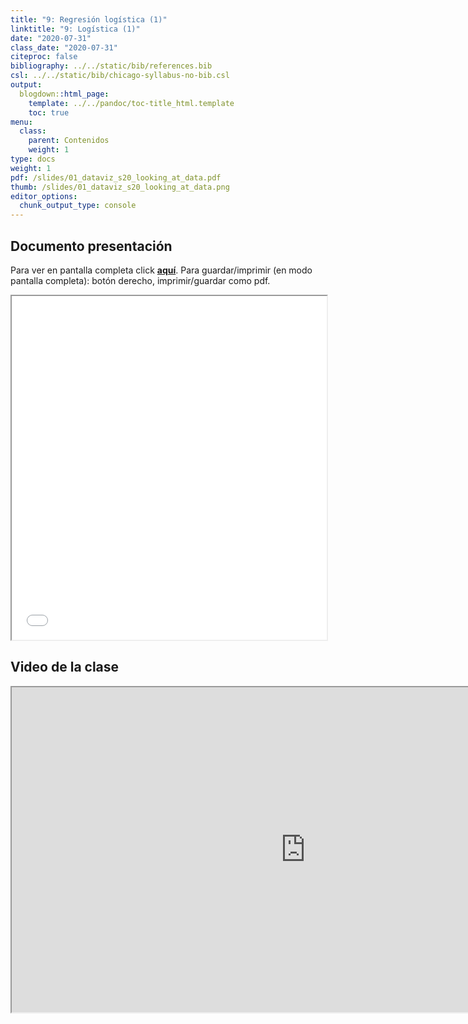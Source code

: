 ```yaml
---
title: "9: Regresión logística (1)"
linktitle: "9: Logística (1)"
date: "2020-07-31"
class_date: "2020-07-31"
citeproc: false
bibliography: ../../static/bib/references.bib
csl: ../../static/bib/chicago-syllabus-no-bib.csl
output:
  blogdown::html_page:
    template: ../../pandoc/toc-title_html.template
    toc: true
menu:
  class:
    parent: Contenidos
    weight: 1
type: docs
weight: 1
pdf: /slides/01_dataviz_s20_looking_at_data.pdf
thumb: /slides/01_dataviz_s20_looking_at_data.png
editor_options:
  chunk_output_type: console
---
```


## Documento presentación

<span class="sidenote">Para ver en pantalla completa click [**aquí**](/slides/09-logit1/9_logit1.html). Para guardar/imprimir (en modo pantalla completa): botón derecho, imprimir/guardar como pdf. </span>

<iframe src=/slides/09-logit1/9_logit1.html height="550" width=100% allowfullscreen="true">
</iframe>

## Video de la clase

<iframe src="https://www.dropbox.com/s/3wczuea0qg40x7z/9logit.webm?raw=1" width="940" height="520"></iframe>
